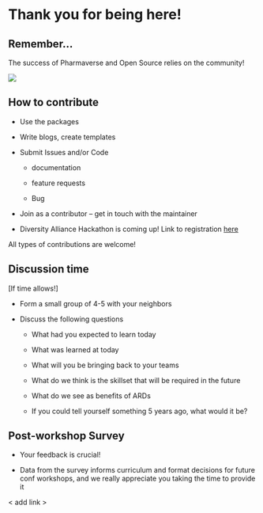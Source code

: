 # Thank you for being here!

## Remember...

The success of Pharmaverse and Open Source relies on the community! 

![](images/barb-litter.png){fig-align="center"}


## How to contribute

- Use the packages 

- Write blogs, create templates

- Submit Issues and/or Code

  - documentation 
  
  - feature requests
  
  - Bug
  
- Join as a contributor – get in touch with the maintainer

- Diversity Alliance Hackathon is coming up! Link to registration [here](https://www.linkedin.com/posts/open-source-in-pharma_diversity-alliance-hackathon-activity-7370479755575439360-q0yh?utm_source=share&utm_medium=member_desktop&rcm=ACoAAAi_gVoBZ9vK7fRluPTEJzaSMi0OLUmWLes)

All types of contributions are welcome!



## Discussion time

[If time allows!]

- Form a small group of 4-5 with your neighbors

- Discuss the following questions 
  
  - What had you expected to learn today
  
  - What was learned at today
  
  - What will you be bringing back to your teams
  
  - What do we think is the skillset that will be required in the future
  
  - What do we see as benefits of ARDs
  
  - If you could tell yourself something 5 years ago, what would it be?


## Post-workshop Survey

- Your feedback is crucial! 

- Data from the survey informs curriculum and format decisions for future conf workshops, and we really appreciate you taking the time to provide it

< add link >
